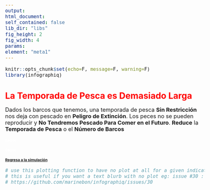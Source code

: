 ```yaml
---
output:
html_document:
self_contained: false
lib_dir: "libs"
fig_height: 2
fig_width: 4
params:
element: "meta1"
---
```


```r
knitr::opts_chunk$set(echo=F, message=F, warning=F)
library(infographiq)
```

<base target="_parent">
<style type="text/css">

body{ /* Normal  */
      font-size: 18px;
  }
h1 { /* Header 1 */
  font-size: 28px;
  color: Red;
}
h2 { /* Header 2 */
  font-size: 12px;
}
h3 { /* Header 3 */
  font-size: 12px;
  color: White
}
</style>

# La Temporada de Pesca es Demasiado Larga

Dados los barcos que tenemos, una temporada de pesca **Sin Restricción** nos deja con pescado en **Peligro de Extinción**.
Los peces no se pueden reproducir y **No Tendremos Pescado Para Comer en el Futuro**. **Reduce** la **Temporada de Pesca** o el **Número de Barcos**

### Space
### Space

## [Regresa a la simulación](https://tuna.shinyapps.io/InfoGraphicsShinny/)


```r
# use this plotting function to have no plot at all for a given indicator.
# this is useful if you want a text blurb with no plot eg: issue #30 :
# https://github.com/marinebon/infographiq/issues/30
```
